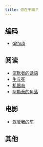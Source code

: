 ```yaml
---
title: 你在干嘛？
---
```


## 编码
- [github](https://github.com/zjhou)

## 阅读
- [沉默者的话语](https://book.douban.com/subject/35588433/)
- [生与死](https://book.douban.com/subject/35422223/)
- [机器岛](https://book.douban.com/subject/3198684/)
- [阿勒泰的角落](https://book.douban.com/subject/24922716/)

## 电影
- [驾驶我的车](https://movie.douban.com/subject/35235502/)

## 其他
